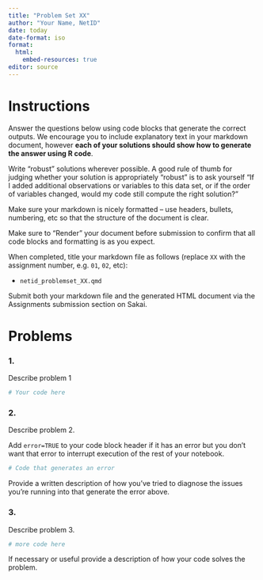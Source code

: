 ```yaml
---
title: "Problem Set XX"
author: "Your Name, NetID"
date: today
date-format: iso
format: 
  html:
    embed-resources: true
editor: source
---
```



# Instructions

Answer the questions below using code blocks that generate the correct outputs. We encourage you to include explanatory text in your markdown document, however **each of your solutions should show how to generate the answer using R code**. 

Write "robust" solutions wherever possible. A good rule of thumb for judging whether your solution is appropriately "robust" is to ask yourself "If I added additional observations or variables to this data set, or if the order of variables changed, would my code still compute the right solution?"

Make sure your markdown is nicely formatted -- use headers, bullets, numbering, etc so that the structure of the document is clear.

Make sure to "Render" your document before submission to confirm that all code blocks and formatting is as you expect.

When completed, title your markdown file as follows (replace `XX` with the assignment number, e.g. `01`, `02`, etc):

-   `netid_problemset_XX.qmd`

Submit both your markdown file and the generated HTML document via the Assignments submission section on Sakai.



# Problems

### 1. 

Describe problem 1

```r
# Your code here
```


### 2. 

Describe problem 2.

Add `error=TRUE` to your code block header if it has an error but you don't want that error to interrupt execution of the rest of your notebook.

```r
# Code that generates an error
```

Provide a written description of how you've tried to diagnose the issues you're running into that generate the error above.

### 3. 

Describe problem 3.

```r
# more code here
```

If necessary or useful provide a description of how your code solves the problem.

